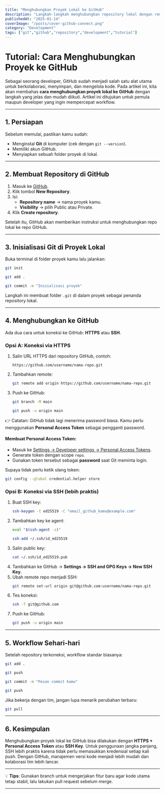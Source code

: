 ```yaml
---
title: "Menghubungkan Proyek Lokal ke GitHub"
description: "Langkah-langkah menghubungkan repository lokal dengan remote GitHub"
publishedAt: "2025-01-14"
coverImage: "/posts/cover-github-connect.png"
category: "Development"
tags: ["git","github","repository","development","tutorial"]
---
```


# Tutorial: Cara Menghubungkan Proyek ke GitHub

Sebagai seorang developer, GitHub sudah menjadi salah satu alat utama untuk berkolaborasi, menyimpan, dan mengelola kode. Pada artikel ini, kita akan membahas **cara menghubungkan proyek lokal ke GitHub** dengan langkah yang jelas dan mudah diikuti. Artikel ini ditujukan untuk pemula maupun developer yang ingin mempercepat workflow.

---

## 1. Persiapan
Sebelum memulai, pastikan kamu sudah:
- Menginstal **Git** di komputer (cek dengan `git --version`).
- Memiliki akun GitHub.
- Menyiapkan sebuah folder proyek di lokal.

---

## 2. Membuat Repository di GitHub
1. Masuk ke [GitHub](https://github.com).
2. Klik tombol **New Repository**.
3. Isi:
   - **Repository name** → nama proyek kamu.
   - **Visibility** → pilih Public atau Private.
4. Klik **Create repository**.

Setelah itu, GitHub akan memberikan instruksi untuk menghubungkan repo lokal ke repo GitHub.

---

## 3. Inisialisasi Git di Proyek Lokal
Buka terminal di folder proyek kamu lalu jalankan:
```bash
git init
```
```bash
git add .
```
```bash
git commit -m "Inisialisasi proyek"
```

Langkah ini membuat folder `.git` di dalam proyek sebagai penanda repository lokal.

---

## 4. Menghubungkan ke GitHub
Ada dua cara untuk koneksi ke GitHub: **HTTPS** atau **SSH**.

### Opsi A: Koneksi via HTTPS
1. Salin URL HTTPS dari repository GitHub, contoh:
   ```
   https://github.com/username/nama-repo.git
   ```
2. Tambahkan remote:
   ```bash
   git remote add origin https://github.com/username/nama-repo.git
   ```
3. Push ke GitHub:
   ```bash
   git branch -M main
   ```
   ```bash
   git push -u origin main
   ```

👉 Catatan: GitHub tidak lagi menerima password biasa. Kamu perlu menggunakan **Personal Access Token** sebagai pengganti password.

#### Membuat Personal Access Token:
- Masuk ke [Settings → Developer settings → Personal Access Tokens](https://github.com/settings/tokens).
- Generate token dengan scope `repo`.
- Gunakan token tersebut sebagai **password** saat Git meminta login.

Supaya tidak perlu ketik ulang token:
```bash
git config --global credential.helper store
```

### Opsi B: Koneksi via SSH (lebih praktis)
1. Buat SSH key:
   ```bash
   ssh-keygen -t ed25519 -C "email_github_kamu@example.com"
   ```
2. Tambahkan key ke agent:
   ```bash
   eval "$(ssh-agent -s)"
   ```
   ```bash
   ssh-add ~/.ssh/id_ed25519
   ```
3. Salin public key:
   ```bash
   cat ~/.ssh/id_ed25519.pub
   ```
4. Tambahkan ke GitHub → **Settings → SSH and GPG Keys → New SSH Key**.
5. Ubah remote repo menjadi SSH:
   ```bash
   git remote set-url origin git@github.com:username/nama-repo.git
   ```
6. Tes koneksi:
   ```bash
   ssh -T git@github.com
   ```
7. Push ke GitHub:
   ```bash
   git push -u origin main
   ```

---

## 5. Workflow Sehari-hari
Setelah repository terkoneksi, workflow standar biasanya:
```bash
git add .
```
```bash
git push
```
```bash
git commit -m "Pesan commit kamu"
```
```bash
git push
```
Jika bekerja dengan tim, jangan lupa menarik perubahan terbaru:
```bash
git pull
```

---

## 6. Kesimpulan
Menghubungkan proyek lokal ke GitHub bisa dilakukan dengan **HTTPS + Personal Access Token** atau **SSH Key**. Untuk penggunaan jangka panjang, SSH lebih praktis karena tidak perlu memasukkan kredensial setiap kali push. Dengan GitHub, manajemen versi kode menjadi lebih mudah dan kolaborasi tim lebih lancar.

---

💡 **Tips**: Gunakan branch untuk mengerjakan fitur baru agar kode utama tetap stabil, lalu lakukan pull request sebelum merge.

---